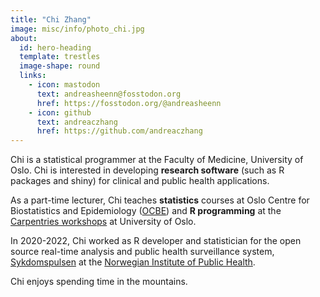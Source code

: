```yaml
---
title: "Chi Zhang"
image: misc/info/photo_chi.jpg
about:
  id: hero-heading
  template: trestles
  image-shape: round
  links:
    - icon: mastodon
      text: andreasheenn@fosstodon.org
      href: https://fosstodon.org/@andreasheenn
    - icon: github
      text: andreaczhang
      href: https://github.com/andreaczhang
---
```


::: {#hero-heading}

Chi is a statistical programmer at the Faculty of Medicine, University of Oslo. Chi is interested in developing **research software** (such as R packages and shiny) for clinical and public health applications.

As a part-time lecturer, Chi teaches **statistics** courses at Oslo Centre for Biostatistics and Epidemiology ([OCBE](https://www.med.uio.no/imb/english/research/centres/ocbe/)) and **R programming** at the [Carpentries workshops](https://www.ub.uio.no/english/libraries/dsc/carpentry-uio/) at University of Oslo.

In 2020-2022, Chi worked as R developer and statistician for the open source real-time analysis and public health surveillance system, [Sykdomspulsen](https://docs.sykdomspulsen.no) at the [Norwegian Institute of Public Health](https://www.fhi.no/en/).

Chi enjoys spending time in the mountains.
:::
